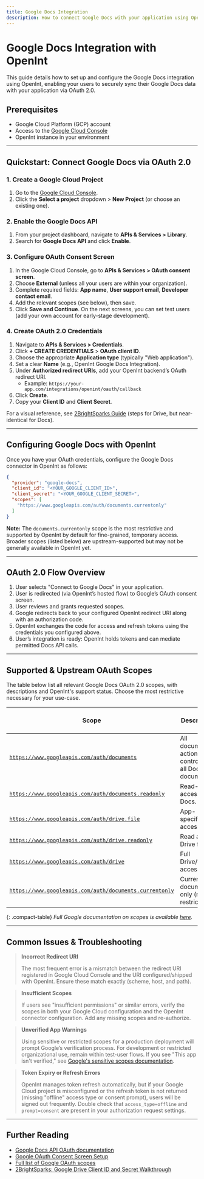 ```yaml
---
title: Google Docs Integration
description: How to connect Google Docs with your application using OpenInt's OAuth 2.0 integration.
---
```


# Google Docs Integration with OpenInt

This guide details how to set up and configure the Google Docs integration using OpenInt, enabling your users to securely sync their Google Docs data with your application via OAuth 2.0.

## Prerequisites

- Google Cloud Platform (GCP) account
- Access to the [Google Cloud Console](https://console.developers.google.com/)
- OpenInt instance in your environment

---

## Quickstart: Connect Google Docs via OAuth 2.0

### 1. Create a Google Cloud Project

1. Go to the [Google Cloud Console](https://console.developers.google.com/).
2. Click the **Select a project** dropdown > **New Project** (or choose an existing one).

### 2. Enable the Google Docs API

1. From your project dashboard, navigate to **APIs & Services > Library**.
2. Search for **Google Docs API** and click **Enable**.

### 3. Configure OAuth Consent Screen

1. In the Google Cloud Console, go to **APIs & Services > OAuth consent screen**.
2. Choose **External** (unless all your users are within your organization).
3. Complete required fields: **App name**, **User support email**, **Developer contact email**.
4. Add the relevant scopes (see below), then save.
5. Click **Save and Continue**. On the next screens, you can set test users (add your own account for early-stage development).

### 4. Create OAuth 2.0 Credentials

1. Navigate to **APIs & Services > Credentials**.
2. Click **+ CREATE CREDENTIALS** > **OAuth client ID**.
3. Choose the appropriate **Application type** (typically "Web application").
4. Set a clear **Name** (e.g., OpenInt Google Docs Integration).
5. Under **Authorized redirect URIs**, add your OpenInt backend’s OAuth redirect URI.
   - Example: `https://your-app.com/integrations/openint/oauth/callback`
6. Click **Create**.
7. Copy your **Client ID** and **Client Secret**.

For a visual reference, see [2BrightSparks Guide](https://www.2brightsparks.com/resources/articles/gdriveclientid.html) (steps for Drive, but near-identical for Docs).

---

## Configuring Google Docs with OpenInt

Once you have your OAuth credentials, configure the Google Docs connector in OpenInt as follows:

```json
{
  "provider": "google-docs",
  "client_id": "<YOUR_GOOGLE_CLIENT_ID>",
  "client_secret": "<YOUR_GOOGLE_CLIENT_SECRET>",
  "scopes": [
    "https://www.googleapis.com/auth/documents.currentonly"
  ]
}
```

**Note:** The `documents.currentonly` scope is the most restrictive and supported by OpenInt by default for fine-grained, temporary access. Broader scopes (listed below) are upstream-supported but may not be generally available in OpenInt yet.

---

## OAuth 2.0 Flow Overview

1. User selects "Connect to Google Docs" in your application.
2. User is redirected (via OpenInt’s hosted flow) to Google’s OAuth consent screen.
3. User reviews and grants requested scopes.
4. Google redirects back to your configured OpenInt redirect URI along with an authorization code.
5. OpenInt exchanges the code for access and refresh tokens using the credentials you configured above.
6. User’s integration is ready: OpenInt holds tokens and can mediate permitted Docs API calls.

---

## Supported & Upstream OAuth Scopes

The table below list all relevant Google Docs OAuth 2.0 scopes, with descriptions and OpenInt's support status. Choose the most restrictive necessary for your use-case.

| Scope | Description | Usage | Supported by OpenInt |
|-------|-------------|-------|:-------------------:|
| [`https://www.googleapis.com/auth/documents`](https://developers.google.com/workspace/docs/api/auth#docs-scopes) | <span title="See, edit, create, and delete all your Google Docs documents.">All document actions (full control over all Docs documents).</span> | Sensitive |  | 
| [`https://www.googleapis.com/auth/documents.readonly`](https://developers.google.com/workspace/docs/api/auth#docs-scopes) | <span title="See all your Google Docs documents.">Read-only access to all Docs.</span> | Sensitive |  |
| [`https://www.googleapis.com/auth/drive.file`](https://developers.google.com/workspace/docs/api/auth#docs-scopes) | <span title="See, edit, create, and delete only the specific Google Drive files you use with this app.">App-specific file access.</span> | Non-sensitive |  |
| [`https://www.googleapis.com/auth/drive.readonly`](https://developers.google.com/workspace/docs/api/auth#docs-scopes) | <span title="See and download all your Google Drive files.">Read all Drive files.</span> | Restricted |  |
| [`https://www.googleapis.com/auth/drive`](https://developers.google.com/workspace/docs/api/auth#docs-scopes) | <span title="See, edit, create, and delete all of your Google Drive files.">Full Drive/file access.</span> | Restricted |  |
| [`https://www.googleapis.com/auth/documents.currentonly`](https://developers.google.com/workspace/docs/api/auth#docs-scopes) | <span title="Provides access only to the currently open Google Docs document (when used with Docs add-ons).">Current document only (most restrictive).</span> | - | ✅ |

{: .compact-table}
*Full Google documentation on scopes is available [here](https://developers.google.com/workspace/docs/api/auth#docs-scopes).*

---

## Common Issues & Troubleshooting

> **Incorrect Redirect URI**
>
> The most frequent error is a mismatch between the redirect URI registered in Google Cloud Console and the URI configured/shipped with OpenInt. Ensure these match exactly (scheme, host, and path).

> **Insufficient Scopes**
>
> If users see "insufficient permissions" or similar errors, verify the scopes in both your Google Cloud configuration and the OpenInt connector configuration. Add any missing scopes and re-authorize.

> **Unverified App Warnings**
>
> Using sensitive or restricted scopes for a production deployment will prompt Google’s verification process. For development or restricted organizational use, remain within test-user flows. If you see "This app isn't verified," see [Google's sensitive scopes documentation](https://support.google.com/cloud/answer/13464321#ss-rs-requirements).

> **Token Expiry or Refresh Errors**
>
> OpenInt manages token refresh automatically, but if your Google Cloud project is misconfigured or the refresh token is not returned (missing "offline" access type or consent prompt), users will be signed out frequently. Double check that `access_type=offline` and `prompt=consent` are present in your authorization request settings.

---

## Further Reading

- [Google Docs API OAuth documentation](https://developers.google.com/workspace/docs/api/auth)
- [Google OAuth Consent Screen Setup](https://developers.google.com/workspace/guides/configure-oauth-consent)
- [Full list of Google OAuth scopes](https://developers.google.com/identity/protocols/oauth2/scopes)
- [2BrightSparks: Google Drive Client ID and Secret Walkthrough](https://www.2brightsparks.com/resources/articles/gdriveclientid.html)